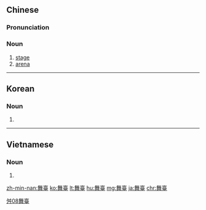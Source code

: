 {{also|舞台}}
==Chinese==
{{zh-forms|s=舞台}}

===Pronunciation===
{{zh-pron
|m=wǔtái
|c=mou5 toi4
|mn=bú-tâi
|cat=n
}}

===Noun===
{{zh-noun}}

# [[stage]] {{gloss|for performing}}
# [[arena]] {{gloss|figuratively, a scene of activity}}

[[Category:Intermediate Mandarin|舛08舞臺]]

----

==Korean==
{{ko-hanjatab}}

===Noun===
{{ko-noun|hangeul=무대}}

# {{hanja form of|무대|stage}}

----

==Vietnamese==
{{vi-hantutab}}

===Noun===
{{vi-hantu|pos=noun}}

# {{han tu form of|vũ đài|stage}}

[[zh-min-nan:舞臺]]
[[ko:舞臺]]
[[lt:舞臺]]
[[hu:舞臺]]
[[mg:舞臺]]
[[ja:舞臺]]
[[chr:舞臺]]